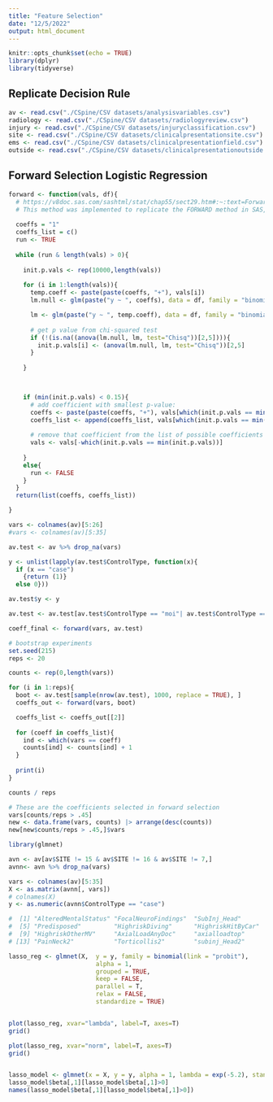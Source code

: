 ```yaml
---
title: "Feature Selection"
date: "12/5/2022"
output: html_document
---
```


```r
knitr::opts_chunk$set(echo = TRUE)
library(dplyr)
library(tidyverse)
```

## Replicate Decision Rule 



```r
av <- read.csv("./CSpine/CSV datasets/analysisvariables.csv")
radiology <- read.csv("./CSpine/CSV datasets/radiologyreview.csv")
injury <- read.csv("./CSpine/CSV datasets/injuryclassification.csv")
site <- read.csv("./CSpine/CSV datasets/clinicalpresentationsite.csv")
ems <- read.csv("./CSpine/CSV datasets/clinicalpresentationfield.csv")
outside <- read.csv("./CSpine/CSV datasets/clinicalpresentationoutside.csv")
```



## Forward Selection Logistic Regression


```r
forward <- function(vals, df){
  # https://v8doc.sas.com/sashtml/stat/chap55/sect29.htm#:~:text=Forward%20Selection%20(FORWARD),model%20if%20it%20is%20included.
  # This method was implemented to replicate the FORWARD method in SAS, which was used in the paper
  
  coeffs = "1"
  coeffs_list = c()
  run <- TRUE 
  
  while (run & length(vals) > 0){
    
    init.p.vals <- rep(10000,length(vals))
    
    for (i in 1:length(vals)){
      temp.coeff <- paste(paste(coeffs, "+"), vals[i])
      lm.null <- glm(paste("y ~ ", coeffs), data = df, family = "binomial")

      lm <- glm(paste("y ~ ", temp.coeff), data = df, family = "binomial")
      
      # get p value from chi-squared test 
      if (!(is.na((anova(lm.null, lm, test="Chisq"))[2,5]))){
        init.p.vals[i] <- (anova(lm.null, lm, test="Chisq"))[2,5]
      }
      
    }


    
    if (min(init.p.vals) < 0.15){
      # add coefficient with smallest p-value:
      coeffs <- paste(paste(coeffs, "+"), vals[which(init.p.vals == min(init.p.vals))])
      coeffs_list <- append(coeffs_list, vals[which(init.p.vals == min(init.p.vals))])
      
      # remove that coefficient from the list of possible coefficients 
      vals <- vals[-which(init.p.vals == min(init.p.vals))]
      
    }
    else{
      run <- FALSE
    }
  }
  return(list(coeffs, coeffs_list))

}

```


```r
vars <- colnames(av)[5:26]
#vars <- colnames(av)[5:35]

av.test <- av %>% drop_na(vars)

y <- unlist(lapply(av.test$ControlType, function(x){
  if (x == "case")
    {return (1)} 
  else 0}))

av.test$y <- y

av.test <- av.test[av.test$ControlType == "moi"| av.test$ControlType == "case", ]

coeff_final <- forward(vars, av.test)
```

```r

# bootstrap experiments 
set.seed(215)
reps <- 20

counts <- rep(0,length(vars))

for (i in 1:reps){
  boot <- av.test[sample(nrow(av.test), 1000, replace = TRUE), ]
  coeffs_out <- forward(vars, boot)

  coeffs_list <- coeffs_out[[2]]
  
  for (coeff in coeffs_list){
    ind <- which(vars == coeff)
    counts[ind] <- counts[ind] + 1
  }
  
  print(i)
}

counts / reps
```

```r
# These are the coefficients selected in forward selection
vars[counts/reps > .45]
new <- data.frame(vars, counts) |> arrange(desc(counts))
new[new$counts/reps > .45,]$vars
```



```r

library(glmnet)

avn <- av[av$SITE != 15 & av$SITE != 16 & av$SITE != 7,]
avnn<- avn %>% drop_na(vars)

vars <- colnames(av)[5:35]
X <- as.matrix(avnn[, vars])
# colnames(X)
y <- as.numeric(avnn$ControlType == "case")

#  [1] "AlteredMentalStatus" "FocalNeuroFindings"  "SubInj_Head"         "SubInj_TorsoTrunk"  
#  [5] "Predisposed"         "HighriskDiving"      "HighriskHitByCar"    "HighriskMVC"        
#  [9] "HighriskOtherMV"     "AxialLoadAnyDoc"     "axialloadtop"        "FocalNeuroFindings2"
# [13] "PainNeck2"           "Torticollis2"        "subinj_Head2"        "subinj_Face2"     

lasso_reg <- glmnet(X,  y = y, family = binomial(link = "probit"), 
                        alpha = 1,
                        grouped = TRUE,
                        keep = FALSE,
                        parallel = T,
                        relax = FALSE,
                        standardize = TRUE)


plot(lasso_reg, xvar="lambda", label=T, axes=T)
grid()

plot(lasso_reg, xvar="norm", label=T, axes=T)
grid()


lasso_model <- glmnet(x = X, y = y, alpha = 1, lambda = exp(-5.2), standardize = TRUE)
lasso_model$beta[,1][lasso_model$beta[,1]>0]
names(lasso_model$beta[,1][lasso_model$beta[,1]>0])

```






